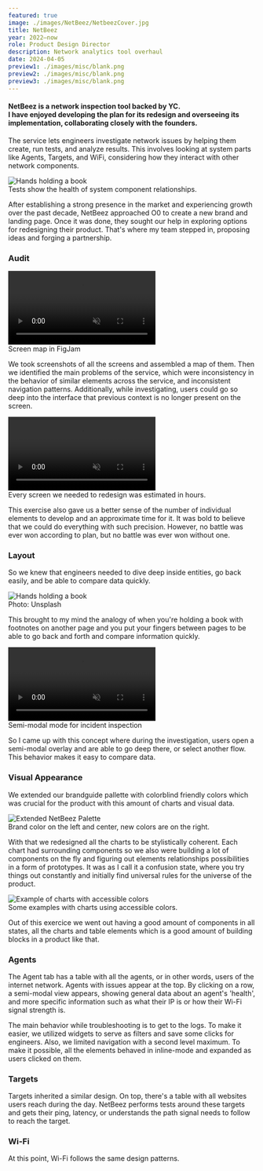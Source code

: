 ```yaml
---
featured: true
image: ./images/NetBeez/NetbeezCover.jpg
title: NetBeez
year: 2022—now
role: Product Design Director
description: Network analytics tool overhaul
date: 2024-04-05
preview1: ./images/misc/blank.png
preview2: ./images/misc/blank.png
preview3: ./images/misc/blank.png
---
```



#### <span class="text-gray-700">NetBeez is a network inspection tool backed by YC.</span><br/>I have enjoyed developing the plan for its redesign and overseeing its implementation, collaborating closely with the founders.

The service lets engineers investigate network issues by helping them create, run tests, and analyze results. This involves looking at system parts like Agents, Targets, and WiFi, considering how they interact with other network components.

<Image class='' src={Scheme} alt='Hands holding a book'/>
<figcaption>Tests show the health of system component relationships.</figcaption>

After establishing a strong presence in the market and experiencing growth over the past decade, NetBeez approached O0 to create a new brand and landing page. Once it was done, they sought our help in exploring options for redesigning their product. That's where my team stepped in, proposing ideas and forging a partnership.

### Audit

<video class="rounded-lg aspect-video object-cover object-top" muted autoplay no-controls loop>
  <source src={ScreenMap} type="video/mp4"/>
</video>
<figcaption>Screen map in FigJam</figcaption>

We took screenshots of all the screens and assembled a map of them. Then we identified the main problems of the service, which were inconsistency in the behavior of similar elements across the service, and inconsistent navigation patterns. Additionally, while investigating, users could go so deep into the interface that previous context is no longer present on the screen.

<video class="rounded-lg aspect-video object-cover object-top" muted autoplay no-controls loop>
  <source src={Estimation} type="video/mp4"/>
</video>
<figcaption>Every screen we needed to redesign was estimated in hours.</figcaption>

This exercise also gave us a better sense of the number of individual elements to develop and an approximate time for it. It was bold to believe that we could do everything with such precision. However, no battle was ever won according to plan, but no battle was ever won without one.

### Layout

So we knew that engineers needed to dive deep inside entities, go back easily, and be able to compare data quickly.

<Image class='aspect-video object-cover object-top' src={HandsBook} alt='Hands holding a book'/>
<figcaption>Photo: Unsplash</figcaption>

This brought to my mind the analogy of when you're holding a book with footnotes on another page and you put your fingers between pages to be able to go back and forth and compare information quickly.

<video class="rounded-md aspect-video object-cover object-top" muted autoplay no-controls loop>
  <source src={Layout} type="video/mp4"/>
</video>
<figcaption>Semi-modal mode for incident inspection</figcaption>

So I came up with this concept where during the investigation, users open a semi-modal overlay and are able to go deep there, or select another flow. This behavior makes it easy to compare data.

### Visual Appearance

We extended our brandguide pallette with colorblind friendly colors which was crucial for the product with this amount of charts and visual data.

<Image class='object-cover object-top' src={Palette} alt='Extended NetBeez Palette'/>
<figcaption>Brand color on the left and center, new colors are on the right.</figcaption>

With that we redesigned all the charts to be stylistically coherent. Each chart had surrounding components so we also were building a lot of components on the fly and figuring out elements relationships possibilities in a form of prototypes. It was as I call it a confusion state, where you try things out constantly and initially find universal rules for the universe of the product.

<Image class='object-cover object-top' src={Frame1} alt='Example of charts with accessible colors'/>
<figcaption>Some examples with charts using accessible colors.</figcaption>

Out of this exercice we went out having a good amount of components in all states, all the charts and table elements which is a good amount of building blocks in a product like that.

### Agents

<SingleVideo src={AgentOverview} caption="An overview of Agent contents."/>

The Agent tab has a table with all the agents, or in other words, users of the internet network. Agents with issues appear at the top. By clicking on a row, a semi-modal view appears, showing general data about an agent's 'health', and more specific information such as what their IP is or how their Wi-Fi signal strength is.

<SingleVideo src={AgentInspection} caption="General Agent logs inspection flow."/>

The main behavior while troubleshooting is to get to the logs. To make it easier, we utilized widgets to serve as filters and save some clicks for engineers. Also, we limited navigation with a second level maximum. To make it possible, all the elements behaved in inline-mode and expanded as users clicked on them.

### Targets

<SingleVideo src={Targets} caption="Target inspection flow."/>

Targets inherited a similar design. On top, there's a table with all websites users reach during the day. NetBeez performs tests around these targets and gets their ping, latency, or understands the path signal needs to follow to reach the target.

### Wi-Fi

<SingleVideo src={Wifi} caption="Wi-Fi inspection flow."/>

At this point, Wi-Fi follows the same design patterns.